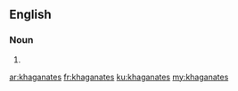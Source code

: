 ==English==

===Noun===
{{head|en|plural}}

# {{plural of|khaganate|lang=en|nocat=1}}

[[ar:khaganates]]
[[fr:khaganates]]
[[ku:khaganates]]
[[my:khaganates]]
